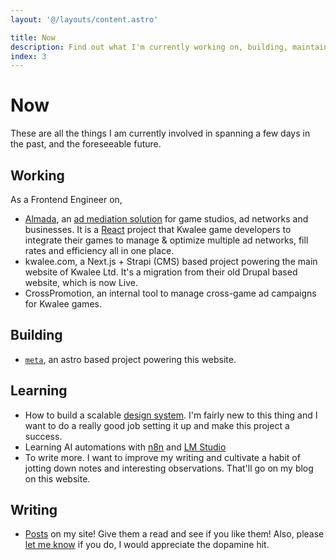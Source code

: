 ```yaml
---
layout: '@/layouts/content.astro'

title: Now
description: Find out what I'm currently working on, building, maintaining, learning, writing, hyper-fixating on or doing in general.
index: 3
---
```




# Now

These are all the things I am currently involved in spanning a few days in the
past, and the foreseeable future.

## Working

As a Frontend Engineer on,
- [Almada](https://alm-live.kwalee.com/),
  an [ad mediation solution](https://www.is.com/glossary/ad-mediation/) for
  game studios, ad networks and businesses. It is a [React](https://react.dev/) project
  that Kwalee game developers to integrate their games to manage & optimize multiple ad networks, fill rates and efficiency all in one place.
- <Link href="https://kwalee.com" target="_blank">kwalee.com</Link>, a Next.js + Strapi (CMS) based project powering the main website of Kwalee Ltd. It's a migration from their old Drupal based website, which is now Live.
- <Link href="https://kwalee.com" target="_blank">CrossPromotion</Link>, an internal tool to manage cross-game ad campaigns for Kwalee games.




## Building

- [`meta`](https://github.com/tanuj101/meta), an astro based project powering this website.


## Learning

- How to build a scalable [design system](https://www.figma.com/blog/design-systems-101-what-is-a-design-system/).
  I'm fairly new to this thing and I want to do a
  really good job setting it up and make this project a success.
- Learning AI automations with [n8n](https://n8n.io/) and [LM Studio]([n8n](https://n8n.io/))
- To write more. I want to improve my writing and cultivate a habit of jotting
  down notes and interesting observations. That'll go on my blog on this website.

## Writing

- [Posts](/writings) on my site! Give them a read and see if you like them!
  Also, please [let me know](/) if you do, I would appreciate the dopamine hit.

